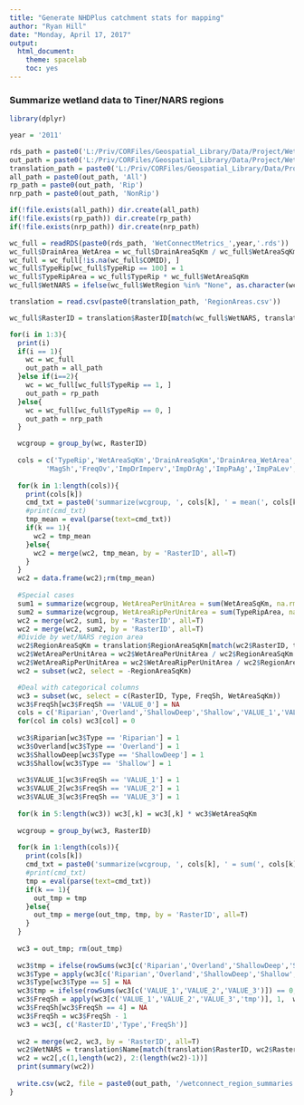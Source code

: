 ```yaml
---
title: "Generate NHDPlus catchment stats for mapping"
author: "Ryan Hill"
date: "Monday, April 17, 2017"
output:
  html_document:
    theme: spacelab
    toc: yes
---
```



### Summarize wetland data to Tiner/NARS regions
```r
library(dplyr)

year = '2011'

rds_path = paste0('L:/Priv/CORFiles/Geospatial_Library/Data/Project/WetlandConnectivity/SpatialDataInputs/Wetlands_NLCD',year,'/FinalTables/')
out_path = paste0('L:/Priv/CORFiles/Geospatial_Library/Data/Project/WetlandConnectivity/SpatialDataInputs/Wetlands_NLCD',year,'/FinalTables/TinerNARSTables/')
translation_path = paste0('L:/Priv/CORFiles/Geospatial_Library/Data/Project/WetlandConnectivity/SpatialDataInputs/Wetlands_NLCD',year,'/MapRasters/TinerNARSRegions/')
all_path = paste0(out_path, 'All')
rp_path = paste0(out_path, 'Rip')
nrp_path = paste0(out_path, 'NonRip')

if(!file.exists(all_path)) dir.create(all_path) 
if(!file.exists(rp_path)) dir.create(rp_path) 
if(!file.exists(nrp_path)) dir.create(nrp_path)

wc_full = readRDS(paste0(rds_path, 'WetConnectMetrics_',year,'.rds'))
wc_full$DrainArea_WetArea = wc_full$DrainAreaSqKm / wc_full$WetAreaSqKm
wc_full = wc_full[!is.na(wc_full$COMID), ]
wc_full$TypeRip[wc_full$TypeRip == 100] = 1
wc_full$TypeRipArea = wc_full$TypeRip * wc_full$WetAreaSqKm
wc_full$WetNARS = ifelse(wc_full$WetRegion %in% "None", as.character(wc_full$WSA_9), as.character(wc_full$WetRegion))

translation = read.csv(paste0(translation_path, 'RegionAreas.csv'))

wc_full$RasterID = translation$RasterID[match(wc_full$WetNARS, translation$Name)]

for(i in 1:3){
  print(i)
  if(i == 1){
    wc = wc_full 
    out_path = all_path
  }else if(i==2){
    wc = wc_full[wc_full$TypeRip == 1, ]
    out_path = rp_path
  }else{
    wc = wc_full[wc_full$TypeRip == 0, ]
    out_path = nrp_path
  }

  wcgroup = group_by(wc, RasterID)  
  
  cols = c('TypeRip','WetAreaSqKm','DrainAreaSqKm','DrainArea_WetArea','Run','MagOv',
         'MagSh','FreqOv','ImpDrImperv','ImpDrAg','ImpPaAg','ImpPaLev','ImpPaCan')
  
  for(k in 1:length(cols)){
    print(cols[k])
    cmd_txt = paste0('summarize(wcgroup, ', cols[k], ' = mean(', cols[k], ', na.rm=T))')
    #print(cmd_txt)
    tmp_mean = eval(parse(text=cmd_txt))
    if(k == 1){
      wc2 = tmp_mean
    }else{
      wc2 = merge(wc2, tmp_mean, by = 'RasterID', all=T)
    }
  }
  wc2 = data.frame(wc2);rm(tmp_mean)
  
  #Special cases
  sum1 = summarize(wcgroup, WetAreaPerUnitArea = sum(WetAreaSqKm, na.rm=T))
  sum2 = summarize(wcgroup, WetAreaRipPerUnitArea = sum(TypeRipArea, na.rm=T))
  wc2 = merge(wc2, sum1, by = 'RasterID', all=T)
  wc2 = merge(wc2, sum2, by = 'RasterID', all=T)  
  #Divide by wet/NARS region area
  wc2$RegionAreaSqKm = translation$RegionAreaSqKm[match(wc2$RasterID, translation$RasterID)]
  wc2$WetAreaPerUnitArea = wc2$WetAreaPerUnitArea / wc2$RegionAreaSqKm
  wc2$WetAreaRipPerUnitArea = wc2$WetAreaRipPerUnitArea / wc2$RegionAreaSqKm
  wc2 = subset(wc2, select = -RegionAreaSqKm)  

  #Deal with categorical columns
  wc3 = subset(wc, select = c(RasterID, Type, FreqSh, WetAreaSqKm))
  wc3$FreqSh[wc3$FreqSh == 'VALUE_0'] = NA
  cols = c('Riparian','Overland','ShallowDeep','Shallow','VALUE_1','VALUE_2','VALUE_3')
  for(col in cols) wc3[col] = 0 
  
  wc3$Riparian[wc3$Type == 'Riparian'] = 1
  wc3$Overland[wc3$Type == 'Overland'] = 1
  wc3$ShallowDeep[wc3$Type == 'ShallowDeep'] = 1
  wc3$Shallow[wc3$Type == 'Shallow'] = 1
  
  wc3$VALUE_1[wc3$FreqSh == 'VALUE_1'] = 1
  wc3$VALUE_2[wc3$FreqSh == 'VALUE_2'] = 1
  wc3$VALUE_3[wc3$FreqSh == 'VALUE_3'] = 1
  
  for(k in 5:length(wc3)) wc3[,k] = wc3[,k] * wc3$WetAreaSqKm  
  
  wcgroup = group_by(wc3, RasterID)  
  
  for(k in 1:length(cols)){
    print(cols[k])
    cmd_txt = paste0('summarize(wcgroup, ', cols[k], ' = sum(', cols[k], ', na.rm=T))')
    #print(cmd_txt)
    tmp = eval(parse(text=cmd_txt))
    if(k == 1){
      out_tmp = tmp
    }else{
      out_tmp = merge(out_tmp, tmp, by = 'RasterID', all=T)
    }
  }
  
  wc3 = out_tmp; rm(out_tmp)  
  
  wc3$tmp = ifelse(rowSums(wc3[c('Riparian','Overland','ShallowDeep','Shallow')]) == 0, 1, 0)
  wc3$Type = apply(wc3[c('Riparian','Overland','ShallowDeep','Shallow','tmp')], 1,  which.max)
  wc3$Type[wc3$Type == 5] = NA
  wc3$tmp = ifelse(rowSums(wc3[c('VALUE_1','VALUE_2','VALUE_3')]) == 0, 1, 0)
  wc3$FreqSh = apply(wc3[c('VALUE_1','VALUE_2','VALUE_3','tmp')], 1,  which.max)
  wc3$FreqSh[wc3$FreqSh == 4] = NA
  wc3$FreqSh = wc3$FreqSh - 1
  wc3 = wc3[, c('RasterID','Type','FreqSh')]
  
  wc2 = merge(wc2, wc3, by = 'RasterID', all=T) 
  wc2$WetNARS = translation$Name[match(translation$RasterID, wc2$RasterID)]
  wc2 = wc2[,c(1,length(wc2), 2:(length(wc2)-1))]
  print(summary(wc2))
 
  write.csv(wc2, file = paste0(out_path, '/wetconnect_region_summaries.csv'), row.names=F)
}

```

















